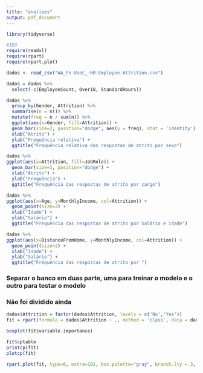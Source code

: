 ```yaml
---
title: "analises"
output: pdf_document
---
```


```r
library(tidyverse)

#ID3
require(readxl)
require(rpart)
require(rpart.plot)
```

```r
dados <- read_csv("WA_Fn-UseC_-HR-Employee-Attrition.csv")
```

```r
dados = dados %>%
  select(-c(EmployeeCount, Over18, StandardHours))

```

```r
dados %>%
  group_by(Gender, Attrition) %>%
  summarise(n = n()) %>%
  mutate(freq = n / sum(n)) %>%
  ggplot(aes(x=Gender, fill=Attrition)) +
  geom_bar(size=3, position="dodge", aes(y = freq), stat = 'identity') +
  xlab("Atrito") +                             
  ylab("Frequência relativa") +                                  
  ggtitle("Frequência relativa das respostas de atrito por sexo")
```

```r
dados %>%
ggplot(aes(x=Attrition, fill=JobRole)) +
  geom_bar(size=3, position="dodge") +
  xlab("Atrito") +                             
  ylab("Frequência") +                                  
  ggtitle("Frequência das respostas de atrito por cargo")
```

```r
dados %>%
ggplot(aes(x=Age, y=MonthlyIncome, col=Attrition)) +
  geom_point(size=3) +
  xlab("Idade") +                             
  ylab("Salário") +                                  
  ggtitle("Frequência das respostas de atrito por Salário e idade")
```

```r
dados %>%
ggplot(aes(x=DistanceFromHome, y=MonthlyIncome, col=Attrition)) +
  geom_point(size=2) +
  xlab("Idade") +                             
  ylab("Salário") +                                  
  ggtitle("Frequência das respostas de atrito por ")
```


### Separar o banco em duas parte, uma para treinar o modelo e o outro para testar o modelo
### Não foi dividido ainda

```r
dados$Attrition = factor(dados$Attrition, levels = c('No','Yes'))
fit = rpart(formula = dados$Attrition ~ ., method = 'class', data = dados, parms = list(split = 'information'), cp = 0.01) #, control = repart.control(minsplit = 1, minbucket = 1, maxdepth = 25)

boxplot(fit$variable.importance)

fit$cptable
printcp(fit)
plotcp(fit)

```

```r
rpart.plot(fit, type=0, extra=101, box.palette="gray", branch.lty = 3, shadow.col = "green", nn=TRUE, cex=1)
```

